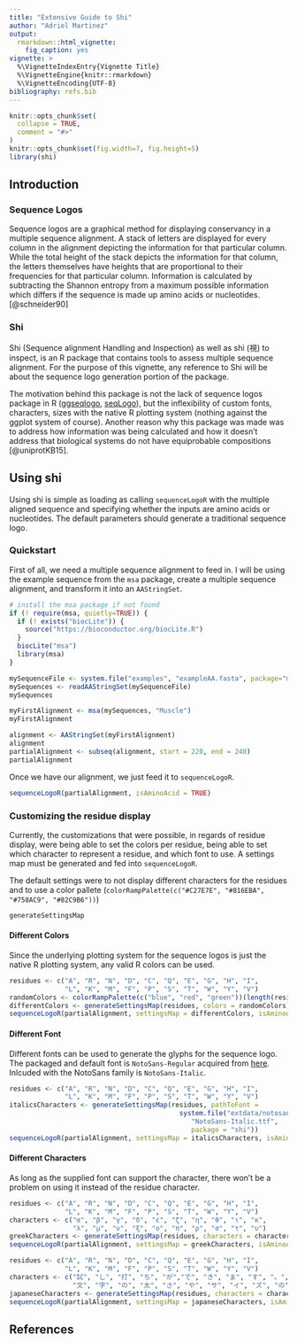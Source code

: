```yaml
---
title: "Extensive Guide to Shi"
author: "Adriel Martinez"
output:
  rmarkdown::html_vignette:
    fig_caption: yes
vignette: >
  %\VignetteIndexEntry{Vignette Title}
  %\VignetteEngine{knitr::rmarkdown}
  %\VignetteEncoding{UTF-8}
bibliography: refs.bib
---
```


```r
knitr::opts_chunk$set(
  collapse = TRUE,
  comment = "#>"
)
knitr::opts_chunk$set(fig.width=7, fig.height=5) 
library(shi)
```

## Introduction

### Sequence Logos

Sequence logos are a graphical method for displaying conservancy in a multiple sequence alignment. A stack of letters are displayed for every column in the alignment depicting the information for that particular column. While the total height of the stack depicts the information for that column, the letters themselves have heights that are proportional to their frequencies for that particular column. Information is calculated by subtracting the Shannon entropy from a maximum possible information which differs if the sequence is made up amino acids or nucleotides. [@schneider90]


### Shi

Shi (Sequence alignment Handling and Inspection) as well as shì (視) to inspect, is an R package that contains tools to assess multiple sequence alignment. For the purpose of this vignette, any reference to Shi will be about the sequence logo generation portion of the package.

The motivation behind this package is not the lack of sequence logos package in R ([ggseqlogo](https://github.com/omarwagih/ggseqlogo), [seqLogo](https://bioconductor.org/packages/release/bioc/html/seqLogo.html)), but the inflexibility of custom fonts, characters, sizes with the native R plotting system (nothing against the ggplot system of course). Another reason why this package was made was to address how information was being calculated and how it doesn't address that biological systems do not have equiprobable compositions [@uniprotKB15].

## Using shi

Using shi is simple as loading as calling `sequenceLogoR` with the multiple aligned sequence and specifying whether the inputs are amino acids or nucleotides. The default parameters should generate a traditional sequence logo.

### Quickstart

First of all, we need a multiple sequence alignment to feed in. I will be using the example sequence from the `msa` package, create a multiple sequence alignment, and transform it into an `AAStringSet`.

```r
# install the msa package if not found
if (! require(msa, quietly=TRUE)) {
  if (! exists("biocLite")) {
    source("https://bioconductor.org/biocLite.R")
  }
  biocLite("msa")
  library(msa)
}
```

```r
mySequenceFile <- system.file("examples", "exampleAA.fasta", package="msa")
mySequences <- readAAStringSet(mySequenceFile)
mySequences
```
```r
myFirstAlignment <- msa(mySequences, "Muscle")
myFirstAlignment
```
```r
alignment <- AAStringSet(myFirstAlignment)
alignment
partialAlignment <- subseq(alignment, start = 220, end = 240)
partialAlignment
```

Once we have our alignment, we just feed it to `sequenceLogoR`.
```r
sequenceLogoR(partialAlignment, isAminoAcid = TRUE)
```

### Customizing the residue display

Currently, the customizations that were possible, in regards of residue display, were being able to set the colors per residue, being able to set which character to represent a residue, and which font to use. A settings map must be generated and fed into `sequenceLogoR`.

The default settings were to not display different characters for the residues and to use a color pallete (`colorRampPalette(c("#C27E7E", "#816EBA", "#758AC9", "#82C9B6"))`)

```r
generateSettingsMap
```

#### Different Colors

Since the underlying plotting system for the sequence logos is just the native R plotting system, any valid R colors can be used.

```r
residues <- c("A", "R", "N", "D", "C", "Q", "E", "G", "H", "I",
              "L", "K", "M", "F", "P", "S", "T", "W", "Y", "V")
randomColors <- colorRampPalette(c("blue", "red", "green"))(length(residues))
differentColors <- generateSettingsMap(residues, colors = randomColors)
sequenceLogoR(partialAlignment, settingsMap = differentColors, isAminoAcid = TRUE)
```

#### Different Font

Different fonts can be used to generate the glyphs for the sequence logo. The packaged and default font is `NotoSans-Regular` acquired from [here](https://github.com/google/fonts/tree/master/ofl/notosans). Inlcuded with the NotoSans family is `NotoSans-Italic`.

```r
residues <- c("A", "R", "N", "D", "C", "Q", "E", "G", "H", "I",
              "L", "K", "M", "F", "P", "S", "T", "W", "Y", "V")
italicsCharacters <- generateSettingsMap(residues, pathToFont =
                                           system.file("extdata/notosans",
                                              "NotoSans-Italic.ttf",
                                              package = "shi"))
sequenceLogoR(partialAlignment, settingsMap = italicsCharacters, isAminoAcid = TRUE)
```


#### Different Characters

As long as the supplied font can support the character, there won't be a problem on using it instead of the residue character. 

```r
residues <- c("A", "R", "N", "D", "C", "Q", "E", "G", "H", "I",
              "L", "K", "M", "F", "P", "S", "T", "W", "Y", "V")
characters <- c("α", "β", "γ", "δ", "ε", "ζ", "η", "θ", "ι", "κ",
                "λ", "μ", "ν", "ξ", "ο", "π", "ρ", "σ", "τ", "υ")
greekCharacters <- generateSettingsMap(residues, characters = characters)
sequenceLogoR(partialAlignment, settingsMap = greekCharacters, isAminoAcid = TRUE)
```

```r
residues <- c("A", "R", "N", "D", "C", "Q", "E", "G", "H", "I",
              "L", "K", "M", "F", "P", "S", "T", "W", "Y", "V")
characters <- c("試", "し", "打", "ち", "が","で", "き", "ま", "す", "。",
                "文", "字", "の", "太", "さ", "や", "サ", "イ", "ズ", "の")
japaneseCharacters <- generateSettingsMap(residues, characters = characters, pathToFont = system.file("extdata/ipaexm00301", "ipaexm.ttf", package = "shi"))
sequenceLogoR(partialAlignment, settingsMap = japaneseCharacters, isAminoAcid = TRUE)
```


## References